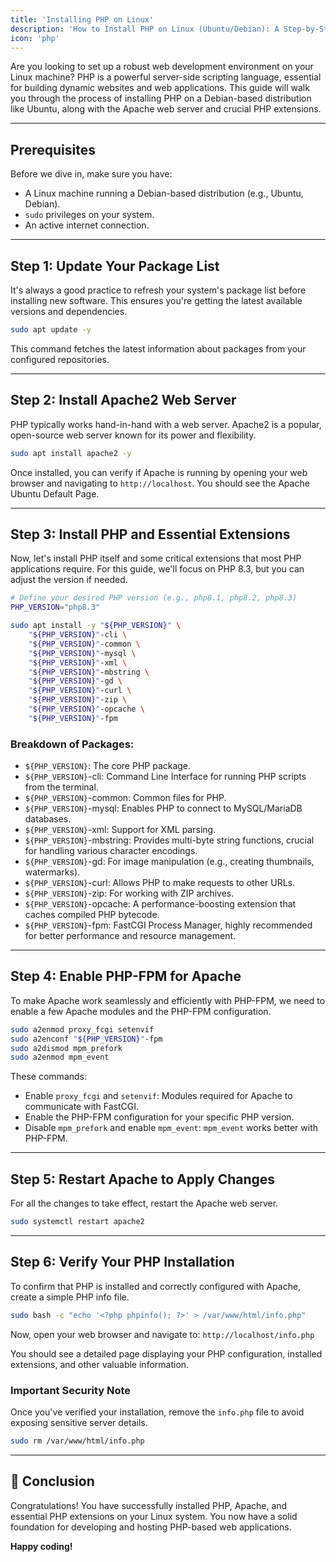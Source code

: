 ```yaml
---
title: 'Installing PHP on Linux'
description: 'How to Install PHP on Linux (Ubuntu/Debian): A Step-by-Step Guide'
icon: 'php'
---
```

Are you looking to set up a robust web development environment on your Linux machine? PHP is a powerful server-side scripting language, essential for building dynamic websites and web applications. This guide will walk you through the process of installing PHP on a Debian-based distribution like Ubuntu, along with the Apache web server and crucial PHP extensions.

---

## Prerequisites

Before we dive in, make sure you have:

- A Linux machine running a Debian-based distribution (e.g., Ubuntu, Debian).
- `sudo` privileges on your system.
- An active internet connection.

---

## Step 1: Update Your Package List

It's always a good practice to refresh your system's package list before installing new software. This ensures you're getting the latest available versions and dependencies.

```bash
sudo apt update -y

```

This command fetches the latest information about packages from your configured repositories.

---

## Step 2: Install Apache2 Web Server

PHP typically works hand-in-hand with a web server. Apache2 is a popular, open-source web server known for its power and flexibility.

```bash
sudo apt install apache2 -y
```

Once installed, you can verify if Apache is running by opening your web browser and navigating to `http://localhost`. You should see the Apache Ubuntu Default Page.

---

## Step 3: Install PHP and Essential Extensions

Now, let's install PHP itself and some critical extensions that most PHP applications require. For this guide, we'll focus on PHP 8.3, but you can adjust the version if needed.

```bash
# Define your desired PHP version (e.g., php8.1, php8.2, php8.3)
PHP_VERSION="php8.3"

sudo apt install -y "${PHP_VERSION}" \
    "${PHP_VERSION}"-cli \
    "${PHP_VERSION}"-common \
    "${PHP_VERSION}"-mysql \
    "${PHP_VERSION}"-xml \
    "${PHP_VERSION}"-mbstring \
    "${PHP_VERSION}"-gd \
    "${PHP_VERSION}"-curl \
    "${PHP_VERSION}"-zip \
    "${PHP_VERSION}"-opcache \
    "${PHP_VERSION}"-fpm
```

### Breakdown of Packages:

* `${PHP_VERSION}`: The core PHP package.
* `${PHP_VERSION}`-cli: Command Line Interface for running PHP scripts from the terminal.
* `${PHP_VERSION}`-common: Common files for PHP.
* `${PHP_VERSION}`-mysql: Enables PHP to connect to MySQL/MariaDB databases.
* `${PHP_VERSION}`-xml: Support for XML parsing.
* `${PHP_VERSION}`-mbstring: Provides multi-byte string functions, crucial for handling various character encodings.
* `${PHP_VERSION}`-gd: For image manipulation (e.g., creating thumbnails, watermarks).
* `${PHP_VERSION}`-curl: Allows PHP to make requests to other URLs.
* `${PHP_VERSION}`-zip: For working with ZIP archives.
* `${PHP_VERSION}`-opcache: A performance-boosting extension that caches compiled PHP bytecode.
* `${PHP_VERSION}`-fpm: FastCGI Process Manager, highly recommended for better performance and resource management.

---

## Step 4: Enable PHP-FPM for Apache

To make Apache work seamlessly and efficiently with PHP-FPM, we need to enable a few Apache modules and the PHP-FPM configuration.

```bash
sudo a2enmod proxy_fcgi setenvif
sudo a2enconf "${PHP_VERSION}"-fpm
sudo a2dismod mpm_prefork
sudo a2enmod mpm_event
```

These commands:

* Enable `proxy_fcgi` and `setenvif`: Modules required for Apache to communicate with FastCGI.
* Enable the PHP-FPM configuration for your specific PHP version.
* Disable `mpm_prefork` and enable `mpm_event`: `mpm_event` works better with PHP-FPM.

---

## Step 5: Restart Apache to Apply Changes

For all the changes to take effect, restart the Apache web server.

```bash
sudo systemctl restart apache2
```

---

## Step 6: Verify Your PHP Installation

To confirm that PHP is installed and correctly configured with Apache, create a simple PHP info file.

```bash
sudo bash -c "echo '<?php phpinfo(); ?>' > /var/www/html/info.php"
```

Now, open your web browser and navigate to:
`http://localhost/info.php`

You should see a detailed page displaying your PHP configuration, installed extensions, and other valuable information.

### Important Security Note

Once you've verified your installation, remove the `info.php` file to avoid exposing sensitive server details.

```bash
sudo rm /var/www/html/info.php
```

---

## 🎉 Conclusion

Congratulations! You have successfully installed PHP, Apache, and essential PHP extensions on your Linux system. You now have a solid foundation for developing and hosting PHP-based web applications.

**Happy coding!**


